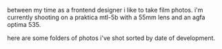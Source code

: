 
<Helmet>
  <title>photos</title>
  <link rel="icon" type="image/png" href={favicon} />
</Helmet>

between my time as a frontend designer i like to take film photos. i'm currently shooting on a praktica mtl-5b with a 55mm lens and an agfa optima 535.

here are some folders of photos i've shot sorted by date of development.

<PhotoGallery />
